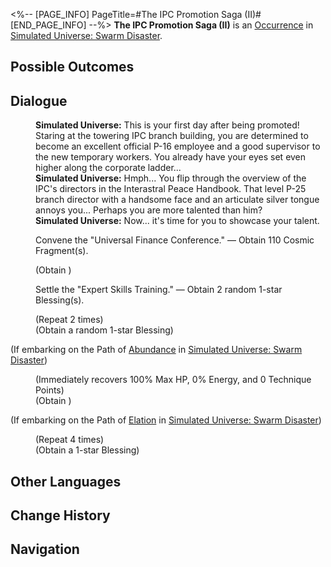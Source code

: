 <%-- [PAGE_INFO]
PageTitle=#The IPC Promotion Saga (II)#
[END_PAGE_INFO] --%>
{{Stub}}
{{Simulated Universe Event Infobox
|id            = 14201-1
|title         = 
|image         = Occurrence IPC.png
|domains_su    = 
|domains_swarm = Unknown
|domains_gng   = 
|domains_du    = 
|domains_und   = 
|requirements  = 
|prev          = 
|next          = 
|characters    = 
|factions      = 
|order         = 028
|order_du      = 
}}
'''The IPC Promotion Saga (II)''' is an [[Simulated Universe/Occurrence|Occurrence]] in [[Simulated Universe: Swarm Disaster]].

==Possible Outcomes==
{{Possible Outcomes
|choice_1 = Care for the physical and mental health of the temporary workers.
|result_1 = Receive 250 Cosmic Fragments: All characters restore HP equal to 100% of their respective Max HP.
|path_1   = Abundance

|choice_2 = Fully book the following week with the Interspecies Bonding Party!
|result_2 = Obtain 4 Blessing(s) of 1-star rarity.
|path_2   = Elation

|choice_3 = Convene the "Universal Finance Conference."
|result_3 = Obtain 110 Cosmic Fragment(s).

|choice_4 = Settle the "Expert Skills Training."
|result_4 = Obtain 2 random 1-star Blessing(s).
}}
<!--
==Gameplay Notes==
* 
-->
==Dialogue==
{{Dialogue Start}}
:'''Simulated Universe:''' This is your first day after being promoted! Staring at the towering IPC branch building, you are determined to become an excellent official P-16 employee and a good supervisor to the new temporary workers. You already have your eyes set even higher along the corporate ladder...
:'''Simulated Universe:''' Hmph... You flip through the overview of the IPC's directors in the Interastral Peace Handbook. That level P-25 branch director with a handsome face and an articulate silver tongue annoys you... Perhaps you are more talented than him?
:'''Simulated Universe:''' Now... it's time for you to showcase your talent.
:{{DIcon|Star}} Convene the "Universal Finance Conference." &mdash; Obtain 110 Cosmic Fragment(s).
:;(Obtain {{Item|Cosmic Fragment|20|x=110}})
:{{DIcon|Star}} Settle the "Expert Skills Training." &mdash; Obtain 2 random 1-star Blessing(s).
:;(Repeat 2 times)
:;(Obtain a random 1-star Blessing)
;(If embarking on the Path of [[Simulated Universe: Swarm Disaster/Paths#Abundance|Abundance]] in [[Simulated Universe: Swarm Disaster]])
:{{SU Special Dialogue|Abundance|Care for the physical and mental health of the temporary workers.|Receive 250 Cosmic Fragments: All characters restore HP equal to 100% of their respective Max HP.}}
:;(Immediately recovers 100% Max HP, 0% Energy, and 0 Technique Points)
:;(Obtain {{Item|Cosmic Fragment|20|x=250}})
;(If embarking on the Path of [[Simulated Universe: Swarm Disaster/Paths#Elation|Elation]] in [[Simulated Universe: Swarm Disaster]])
:{{SU Special Dialogue|Elation|Fully book the following week with the Interspecies Bonding Party!|Obtain 4 Blessing(s) of 1-star rarity.}}
:;(Repeat 4 times)
:;(Obtain a 1-star Blessing)
{{Dialogue End}}

==Other Languages==
{{Other Languages
|en   = The IPC Promotion Saga (II)
|zhs  = 星际和平公司「升职记」（其二）
|zht  = 星際和平公司「升職記」（其二）
|ja   = スターピースカンパニー「{{Rubi|昇進記|しょうしんき}}」（2）
|ko   = 스타피스 컴퍼니 「승진기」 (2)
|es   = La saga del ascenso de la Corporación II
|fr   = Saga de la CPI (II)
|ru   = Сага о карьере в КММ II
|th   = "บันทึกการเลื่อนตำแหน่ง" องค์กรสันติภาพแห่งดวงดาว (2)
|vi   = Công Ty Hành Tinh Hòa Bình "Nhật Ký Thăng Chức" 2
|de   = Die IFK-Beförderungsgeschichte (Teil 2)
|id   = Kisah Promosi IPC (2)
|pt   = A Saga de Promoção da CPI (II)
}}

==Change History==
{{Change History|1.3}}

==Navigation==
{{Occurrence Navbox}}
